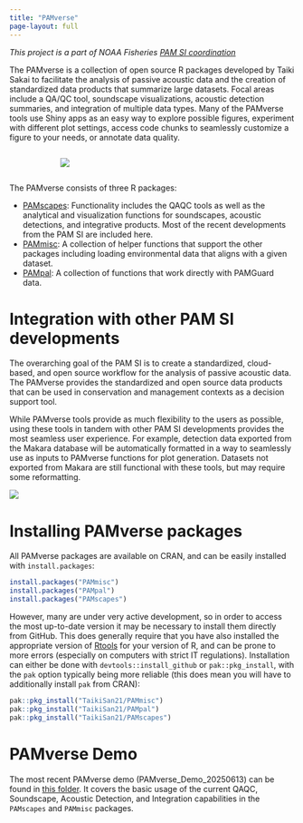```yaml
---
title: "PAMverse"
page-layout: full
---
```


*This project is a part of NOAA Fisheries [PAM SI coordination](https://nmfs-ost.github.io/PAM_National_Network/content/SI%20coord/SI_Coordination.html)*


The PAMverse is a collection of open source R packages developed by Taiki Sakai to facilitate the analysis of passive acoustic data and the creation of standardized data products that summarize large datasets. Focal areas include a QA/QC tool, soundscape visualizations, acoustic detection summaries, and integration of multiple data types. Many of the PAMverse tools use Shiny apps as an easy way to explore possible figures, experiment with different plot settings, access code chunks to seamlessly customize a figure to your needs, or annotate data quality. 

::::: columns
::: {.column width="15%"}

:::
::: {.column width="70%"}
![](content/images/Index/PAMverse.triangle.png)
:::
::: {.column width="15%"}

:::
:::::


The PAMverse consists of three R packages: 

  * [PAMscapes](https://github.com/TaikiSan21/PAMscapes): Functionality includes the QAQC tools as well as the analytical and visualization functions for soundscapes, acoustic detections, and integrative products. Most of the recent developments from the PAM SI are included here. 
  * [PAMmisc](https://github.com/TaikiSan21/PAMmisc): A collection of helper functions that support the other packages including loading environmental data that aligns with a given dataset. 
  * [PAMpal](https://github.com/TaikiSan21/PAMpal): A collection of functions that work directly with PAMGuard data.

# Integration with other PAM SI developments
The overarching goal of the PAM SI is to create a standardized, cloud-based, and open source workflow for the analysis of passive acoustic data. The PAMverse provides the standardized and open source data products that can be used in conservation and management contexts as a decision support tool. 

While PAMverse tools provide as much flexibility to the users as possible, using these tools in tandem with other PAM SI developments provides the most seamless user experience. For example, detection data exported from the Makara database will be automatically formatted in a way to seamlessly use as inputs to PAMverse functions for plot generation. Datasets not exported from Makara are still functional with these tools, but may require some reformatting. 

![](content/images/Index/Cloud.analysis.png)

# Installing PAMverse packages
All PAMverse packages are available on CRAN, and can be easily installed with `install.packages`:
```r
install.packages("PAMmisc")
install.packages("PAMpal")
install.packages("PAMscapes")
```
However, many are under very active development, so in order to access the most up-to-date version it may be necessary to install them directly from GitHub. This does generally require that you have also installed the appropriate version of [Rtools](https://cran.r-project.org/bin/windows/Rtools/) for your version of R, and can be prone to more errors (especially on computers with strict IT regulations). Installation can either be done with `devtools::install_github` or `pak::pkg_install`, with the `pak` option typically being more reliable (this does mean you will have to additionally install `pak` from CRAN):
```r
pak::pkg_install("TaikiSan21/PAMmisc")
pak::pkg_install("TaikiSan21/PAMpal")
pak::pkg_install("TaikiSan21/PAMscapes")
```

# PAMverse Demo
The most recent PAMverse demo (PAMverse_Demo_20250613) can be found in [this folder](https://drive.google.com/drive/folders/13SXdQFlfSZIIAsJyFrEAsOnSrZZ-U0Ra?usp=drive_link). It covers the basic usage of the current QAQC, Soundscape, Acoustic Detection, and Integration capabilities in the `PAMscapes` and `PAMmisc` packages. 